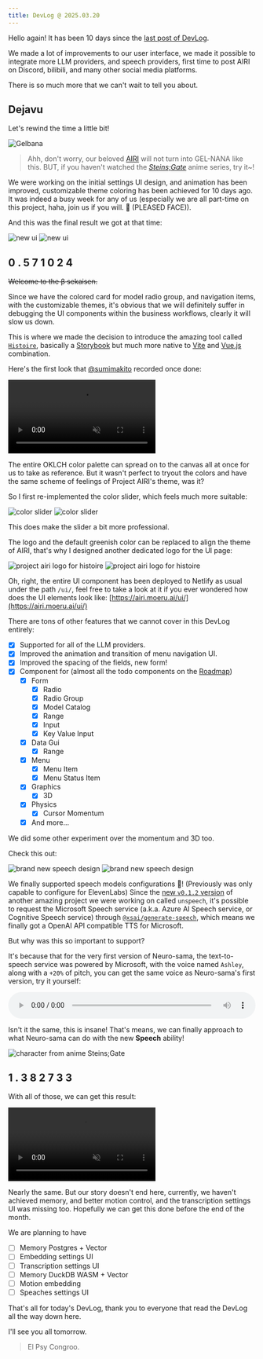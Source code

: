 ```yaml
---
title: DevLog @ 2025.03.20
---
```



Hello again! It has been 10 days since the [last post of DevLog](../references/contributing/guide/).

We made a lot of improvements to our user interface, we made it possible
to integrate more LLM providers, and speech providers, first time to post
AIRI on Discord, bilibili, and many other social media platforms.

There is so much more that we can't wait to tell you about.

## Dejavu

Let's rewind the time a little bit!

<Image src={Gelbana} alt="Gelbana" />

> Ahh, don't worry, our beloved [AIRI](https://github.com/moeru-ai/airi) will
> not turn into GEL-NANA like this. BUT, if you haven't watched the
> [_Steins;Gate_](https://myanimelist.net/anime/9253/Steins_Gate) anime series,
> try it~!

We were working on the initial settings UI design, and animation has been
improved, customizable theme coloring has been achieved for 10 days ago.
It was indeed a busy week for any of us (especially we are all part-time on
this project, haha, join us if you will. 🥺 (PLEASED FACE)).

And this was the final result we got at that time:

<Image className="light" src={NewUIV3} alt="new ui" />
<Image className="dark" src={NewUIV3Dark} alt="new ui" />

<h2 class="devlog-steins-gate-divergence-meter-heading">
  <span class="nixie-digit">0</span>
  <span class="nixie-digit">.</span>
  <span class="nixie-digit">5</span>
  <span class="nixie-digit">7</span>
  <span class="nixie-digit">1</span>
  <span class="nixie-digit">0</span>
  <span class="nixie-digit">2</span>
  <span class="nixie-digit">4</span>
</h2>

~~Welcome to the β sekaisen.~~

Since we have the colored card for model radio group, and navigation items,
with the customizable themes, it's obvious that we will definitely suffer
in debugging the UI components within the business workflows, clearly it
will slow us down.

This is where we made the decision to introduce the amazing tool called
[`Histoire`](https://histoire.dev), basically a
[Storybook](https://storybook.js.org/) but much more native to
[Vite](https://vitejs.dev) and [Vue.js](https://vuejs.org) combination.

Here's the first look that [@sumimakito](https://github.com/sumimakito)
recorded once done:

<video muted autoplay>
  <source src="../../static/blog/DevLog-2025.03.20/histoire-first-look.mp4" />
</video>

The entire OKLCH color palette can spread on to the canvas all at once
for us to take as reference. But it wasn't perfect to tryout the colors
and have the same scheme of feelings of Project AIRI's theme, was it?

So I first re-implemented the color slider, which feels much more suitable:

<Image className="light" src={HistoireColorSlider} alt="color slider" />
<Image className="dark" src={HistoireColorSliderDark} alt="color slider" />

This does make the slider a bit more professional.

The logo and the default greenish color can be replaced to align the theme
of AIRI, that's why I designed another dedicated logo for the UI page:

<Image className="light" src={HistoireLogo} alt="project airi logo for histoire" />
<Image className="dark" src={HistoireLogoDark} alt="project airi logo for histoire" />

Oh, right, the entire UI component has been deployed to Netlify as usual
under the path `/ui/`, feel free to take a look at it if you ever wondered
how does the UI elements look like:
[https://airi.moeru.ai/ui/](https://airi.moeru.ai/ui/)

There are tons of other features that we cannot cover in this DevLog entirely:

- [x] Supported for all of the LLM providers.
- [x] Improved the animation and transition of menu navigation UI.
- [x] Improved the spacing of the fields, new form!
- [x] Component for (almost all the todo components on the [Roadmap](https://github.com/moeru-ai/airi/issues/42))
  - [x] Form
    - [x] Radio
    - [x] Radio Group
    - [x] Model Catalog
    - [x] Range
    - [x] Input
    - [x] Key Value Input
  - [x] Data Gui
    - [x]  Range
  - [x] Menu
    - [x] Menu Item
    - [x] Menu Status Item
  - [x] Graphics
    - [x] 3D
  - [x] Physics
    - [x] Cursor Momentum
  - [x] And more...

We did some other experiment over the momentum and 3D too.

Check this out:

<Image className="light" src={NewUIV4Speech} alt="brand new speech design" />
<Image className="dark" src={NewUIV4SpeechDark} alt="brand new speech design" />

We finally supported speech models configurations 🎉! (Previously was
only capable to configure for ElevenLabs) Since the
[new `v0.1.2` version](https://github.com/moeru-ai/unspeech/releases/tag/v0.1.2)
of another amazing project we were working on called `unspeech`, it's possible
to request the Microsoft Speech service (a.k.a. Azure AI Speech service, or
Cognitive Speech service) through
[`@xsai/generate-speech`](https://xsai.js.org/docs/packages/generate/speech), which
means we finally got a OpenAI API compatible TTS for Microsoft.

But why was this so important to support?

It's because that for the very first version of Neuro-sama, the text-to-speech
service was powered by Microsoft, with the voice named `Ashley`, along with a
`+20%` of pitch, you can get the same voice as Neuro-sama's first version, try it
yourself:

<audio controls style="width: 100%;">
  <source src="../../static/blog/DevLog-2025.03.20/ashley-pitch-test.mp3" />
</audio>

Isn't it the same, this is insane! That's means, we can finally approach to
what Neuro-sama can do with the new **Speech** ability!

<Image src={SteinsGateMayori} alt="character from anime Steins;Gate" />

<h2 class="devlog-steins-gate-divergence-meter-heading">
  <span class="nixie-digit">1</span>
  <span class="nixie-digit">.</span>
  <span class="nixie-digit">3</span>
  <span class="nixie-digit">8</span>
  <span class="nixie-digit">2</span>
  <span class="nixie-digit">7</span>
  <span class="nixie-digit">3</span>
  <span class="nixie-digit">3</span>
</h2>

With all of those, we can get this result:

<video control muted autoplay>
  <source src="../../static/blog/DevLog-2025.03.20/airi-demo.mp4" />
</video>

Nearly the same. But our story doesn't end here, currently, we haven't
achieved memory, and better motion control, and the transcription settings
UI was missing too. Hopefully we can get this done before the end of the
month.

We are planning to have

- [ ] Memory Postgres + Vector
- [ ] Embedding settings UI
- [ ] Transcription settings UI
- [ ] Memory DuckDB WASM + Vector
- [ ] Motion embedding
- [ ] Speaches settings UI

That's all for today's DevLog, thank you to everyone that read the DevLog
all the way down here.

I'll see you all tomorrow.

> El Psy Congroo.


